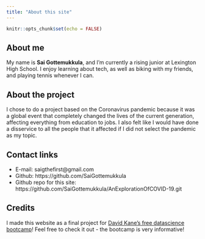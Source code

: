 ```yaml
---
title: "About this site"
---
```


```r
knitr::opts_chunk$set(echo = FALSE)
```

## About me

My name is **Sai Gottemukkula**, and I'm currently a rising junior at Lexington High School. I enjoy learning about tech, as well as biking with my friends, and playing tennis whenever I can.

## About the project

I chose to do a project based on the Coronavirus pandemic because it was a global event that completely changed the lives of the current generation, affecting everything from education to jobs. I also felt like I would have done a disservice to all the people that it affected if I did not select the pandemic as my topic.

## Contact links
* E-mail: saigthefirst@gmail.com
* Github: https://github.com/SaiGottemukkula
* Github repo for this site: https://github.com/SaiGottemukkula/AnExplorationOfCOVID-19.git

## Credits
I made this website as a final project for [David Kane's free datascience bootcamp](https://bootcamp.davidkane.info/)! Feel free to check it out - the bootcamp is very informative!

